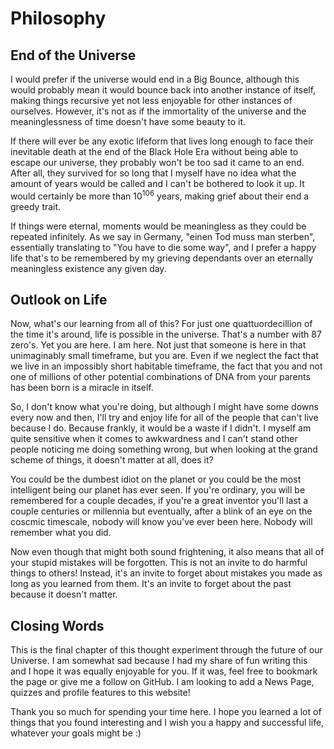 # Philosophy

## End of the Universe
I would prefer if the universe would end in a Big Bounce, although this would probably mean it would bounce back into another instance of itself, making things recursive yet not less enjoyable for other instances of ourselves. However, it's not as if the immortality of the universe and the meaninglessness of time doesn't have some beauty to it.

If there will ever be any exotic lifeform that lives long enough to face their inevitable death at the end of the Black Hole Era without being able to escape our universe, they probably won't be too sad it came to an end. After all, they survived for so long that I myself have no idea what the amount of years would be called and I can't be bothered to look it up. It would certainly be more than $10^{106}$ years, making grief about their end a greedy trait.

If things were eternal, moments would be meaningless as they could be repeated infinitely. As we say in Germany, "einen Tod muss man sterben", essentially translating to "You have to die some way", and I prefer a happy life that's to be remembered by my grieving dependants over an eternally meaningless existence any given day.

## Outlook on Life
Now, what's our learning from all of this? For just one quattuordecillion of the time it's around, life is possible in the universe. That's a number with 87 zero's. Yet you are here. I am here. Not just that someone is here in that unimaginably small timeframe, but you are. Even if we neglect the fact that we live in an impossibly short habitable timeframe, the fact that you and not one of millions of other potential combinations of DNA from your parents has been born is a miracle in itself.

So, I don't know what you're doing, but although I might have some downs every now and then, I'll try and enjoy life for all of the people that can't live because I do. Because frankly, it would be a waste if I didn't. I myself am quite sensitive when it comes to awkwardness and I can't stand other people noticing me doing something wrong, but when looking at the grand scheme of things, it doesn't matter at all, does it? 

You could be the dumbest idiot on the planet or you could be the most intelligent being our planet has ever seen. If you're ordinary, you will be remembered for a couple decades, if you're a great inventor you'll last a couple centuries or millennia but eventually, after a blink of an eye on the coscmic timescale, nobody will know you've ever been here. Nobody will remember what you did.

Now even though that might both sound frightening, it also means that all of your stupid mistakes will be forgotten. This is not an invite to do harmful things to others! Instead, it's an invite to forget about mistakes you made as long as you learned from them. It's an invite to forget about the past because it doesn't matter.

## Closing Words
This is the final chapter of this thought experiment through the future of our Universe. I am somewhat sad because I had my share of fun writing this and I hope it was equally enjoyable for you. If it was, feel free to bookmark the page or give me a follow on GitHub. I am looking to add a News Page, quizzes and profile features to this website!

Thank you so much for spending your time here. I hope you learned a lot of things that you found interesting and I wish you a happy and successful life, whatever your goals might be :)